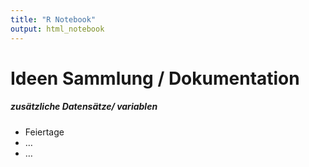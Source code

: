 ```yaml
---
title: "R Notebook"
output: html_notebook
---
```

# Ideen Sammlung / Dokumentation

##### zusätzliche Datensätze/ variablen

* Feiertage
* ...
* ...

